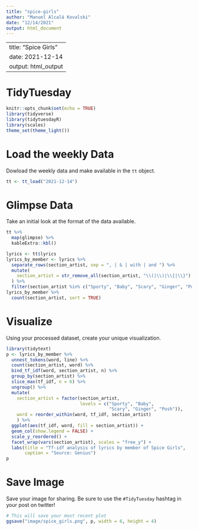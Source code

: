 ```yaml
---
title: "spice-girls"
author: "Manuel Alcalá Kovalski"
date: "12/14/2021"
output: html_document
---
```

---
title: "Spice Girls"
date: 2021-12-14
output: html_output
---

# TidyTuesday


```r
knitr::opts_chunk$set(echo = TRUE)
library(tidyverse)
library(tidytuesdayR)
library(scales)
theme_set(theme_light())
```

# Load the weekly Data

Dowload the weekly data and make available in the `tt` object.

```r
tt <- tt_load("2021-12-14")
```



# Glimpse Data

Take an initial look at the format of the data available.

```r
tt %>% 
  map(glimpse) %>% 
  kableExtra::kbl()
```



```r
lyrics <- tt$lyrics
lyrics_by_member <- lyrics %>% 
  separate_rows(section_artist, sep = ", | & | with | and ") %>%
  mutate(
    section_artist = str_remove_all(section_artist, "\\(|\\)|\\{|\\}")
  ) %>% 
  filter(section_artist %in% c("Sporty", "Baby", "Scary", "Ginger", "Posh"))
lyrics_by_member %>% 
  count(section_artist, sort = TRUE)
```


# Visualize

Using your processed dataset, create your unique visualization.

```r
library(tidytext)
p <- lyrics_by_member %>% 
  unnest_tokens(word, line) %>% 
  count(section_artist, word) %>% 
  bind_tf_idf(word, section_artist, n) %>% 
  group_by(section_artist) %>% 
  slice_max(tf_idf, n = 6) %>% 
  ungroup() %>% 
  mutate(
    section_artist = factor(section_artist,
                            levels = c("Sporty", "Baby", 
                                       "Scary", "Ginger", "Posh")),
    word = reorder_within(word, tf_idf, section_artist)
    ) %>% 
  ggplot(aes(tf_idf, word, fill = section_artist)) +
  geom_col(show.legend = FALSE) +
  scale_y_reordered() +
  facet_wrap(vars(section_artist), scales = "free_y") +
  labs(title = "Tf-idf analysis of lyrics by member of Spice Girls",
       caption = "Source: Genius")
p
```

# Save Image

Save your image for sharing. Be sure to use the `#TidyTuesday` hashtag in your post on twitter! 

```r
# This will save your most recent plot
ggsave("image/spice_girls.png", p, width = 6, height = 4)
```
